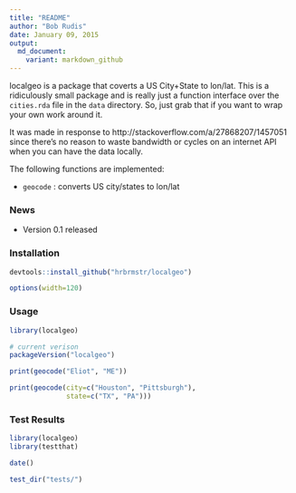 ```yaml
---
title: "README"
author: "Bob Rudis"
date: January 09, 2015
output:
  md_document:
    variant: markdown_github
---
```


localgeo is a package that coverts a US City+State to lon/lat. This is a ridiculously 
small package and is really just a function interface over the `cities.rda` file in the
`data` directory. So, just grab that if you want to wrap your own work around it. 

It was made in response to http://stackoverflow.com/a/27868207/1457051 since there's no reason to waste bandwidth or cycles on an internet API when you can have the data locally.

The following functions are implemented:

- `geocode` : converts US city/states to lon/lat

### News

- Version 0.1 released

### Installation

```r
devtools::install_github("hrbrmstr/localgeo")
```

```r
options(width=120)
```

### Usage

```r
library(localgeo)

# current verison
packageVersion("localgeo")

print(geocode("Eliot", "ME"))

print(geocode(city=c("Houston", "Pittsburgh"),
              state=c("TX", "PA")))


```

### Test Results

```r
library(localgeo)
library(testthat)

date()

test_dir("tests/")
```

